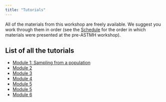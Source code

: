 ```yaml
---
title: "Tutorials"
---
```


All of the materials from this workshop are freely available. We suggest you work through them in order (see the [Schedule](schedule.qmd) for the order in which materials were presented at the pre-ASTMH workshop).

## List of all the tutorials 

- [Module 1: Sampling from a population](https://mms-sdworkshop.shinyapps.io/module1_sampling_interactive/)
- [Module 2](https://mms-sdworkshop.shinyapps.io/module2_MOE_interactive/)
- [Module 3]()
- [Module 4]()
- [Module 5]()
- [Module 5]()
- [Module 6](tutorials/module6/module6_scenarios.qmd)


